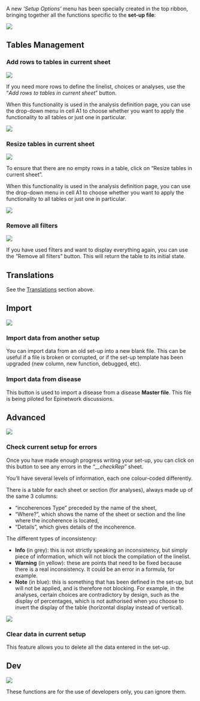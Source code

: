 

A new *'Setup Options'* menu has been specially created in the top ribbon, bringing together all the functions specific to the **set-up file**:

![](imgs/im-113-setup-options-ribbon.png){fig-align="center"}

## Tables Management

### Add rows to tables in current sheet

![](imgs/im-114-table-managment.png){fig-align="center"}

If you need more rows to define the linelist, choices or analyses, use the "*Add rows to tables in current sheet*" button.

When this functionality is used in the analysis definition page, you can use the drop-down menu in cell A1 to choose whether you want to apply the functionality to all tables or just one in particular.

![](imgs/im-115-table-managment.png){fig-align="center"}

### Resize tables in current sheet

![](imgs/im-116-table-managment.png){fig-align="center"}

To ensure that there are no empty rows in a table, click on "Resize tables in current sheet".

When this functionality is used in the analysis definition page, you can use the drop-down menu in cell A1 to choose whether you want to apply the functionality to all tables or just one in particular.

![](imgs/im-117-table-managment.png){fig-align="center"}

### Remove all filters

![](imgs/im-118-table-managment.png){fig-align="center"}

If you have used filters and want to display everything again, you can use the "Remove all filters" button. This will return the table to its initial state.

## Translations

See the [Translations](#translations-sheet) section above.

## Import

![](imgs/im-119-import.png){fig-align="center"}

### Import data from another setup

You can import data from an old set-up into a new blank file. This can be useful if a file is broken or corrupted, or if the set-up template has been upgraded (new column, new function, debugged, etc).

### Import data from disease

This button is used to import a disease from a disease **Master file**. This file is being piloted for Epinetwork discussions.

## Advanced

![](imgs/im-120-advanced.png){fig-align="center"}

### Check current setup for errors

Once you have made enough progress writing your set-up, you can click on this button to see any errors in the *"\_\_checkRep*" sheet.

You'll have several levels of information, each one colour-coded differently.

There is a table for each sheet or section (for analyses), always made up of the same 3 columns:

-   "incoherences Type" preceded by the name of the sheet,
-   "Where?", which shows the name of the sheet or section and the line where the incoherence is located,
-   "Details", which gives details of the incoherence.

The different types of inconsistency:

-   **Info** (in grey): this is not strictly speaking an inconsistency, but simply piece of information, which will not block the compilation of the linelist.
-   **Warning** (in yellow): these are points that need to be fixed because there is a real inconsistency. It could be an error in a formula, for example.
-   **Note** (in blue): this is something that has been defined in the set-up, but will not be applied, and is therefore not blocking. For example, in the analyses, certain choices are contradictory by design, such as the display of percentages, which is not authorised when you choose to invert the display of the table (horizontal display instead of vertical).

![](imgs/im-121-check-current-setup-for-errors.png){fig-align="center"}

### Clear data in current setup

This feature allows you to delete all the data entered in the set-up.

## Dev

![](imgs/im-122-dev.png){fig-align="center"}

These functions are for the use of developers only, you can ignore them.
